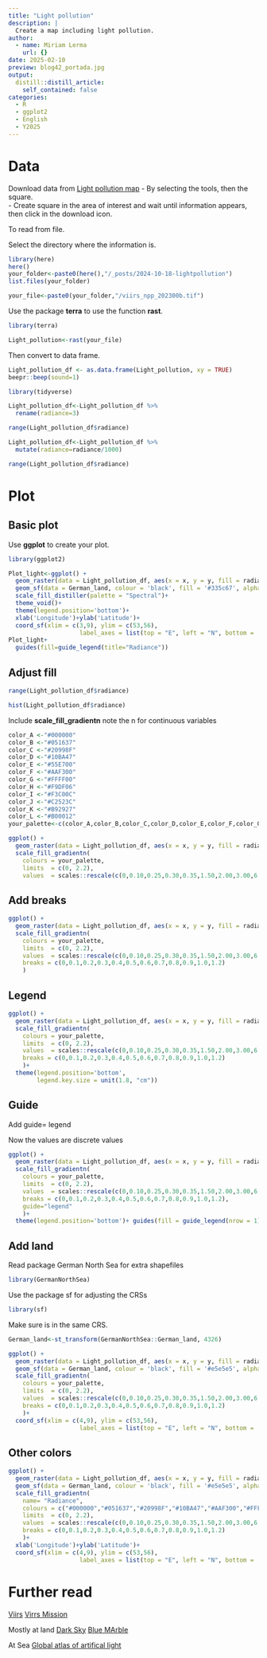 ```yaml
---
title: "Light pollution"
description: |
  Create a map including light pollution.
author:
  - name: Miriam Lerma
    url: {}
date: 2025-02-10
preview: blog42_portada.jpg
output:
  distill::distill_article:
    self_contained: false
categories:
  - R
  - ggplot2
  - English
  - Y2025
---
```


# Data

Download data from [Light pollution map](https://www.lightpollutionmap.info/#zoom=3.32&lat=48.8875&lon=2.7774&state=eyJiYXNlbWFwIjoiTGF5ZXJCaW5nUm9hZCIsIm92ZXJsYXkiOiJ2aWlyc18yMDE3Iiwib3ZlcmxheWNvbG9yIjpmYWxzZSwib3ZlcmxheW9wYWNpdHkiOjYwLCJmZWF0dXJlc29wYWNpdHkiOjg1fQ==)
- By selecting the tools, then the square.  
- Create square in the area of interest and wait until information appears, then click in the download icon.  

To read from file.

Select the directory where the information is.

```r
library(here)
here()
your_folder<-paste0(here(),"/_posts/2024-10-18-lightpollution")
list.files(your_folder)
```

```r
your_file<-paste0(your_folder,"/viirs_npp_202300b.tif")
```

Use the package **terra** to use the function **rast**.  

```r
library(terra)
```

```r
Light_pollution<-rast(your_file)
```

Then convert to data frame. 

```r
Light_pollution_df <- as.data.frame(Light_pollution, xy = TRUE)
beepr::beep(sound=1)
```

```r
library(tidyverse)
```

```r
Light_pollution_df<-Light_pollution_df %>%
  rename(radiance=3)
```

```r
range(Light_pollution_df$radiance)
```

```r
Light_pollution_df<-Light_pollution_df %>%
  mutate(radiance=radiance/1000)
```

```r
range(Light_pollution_df$radiance)
```

# Plot

## Basic plot

Use **ggplot** to create your plot. 

```r
library(ggplot2)
```

```r
Plot_light<-ggplot() +
  geom_raster(data = Light_pollution_df, aes(x = x, y = y, fill = radiance)) +
  geom_sf(data = German_land, colour = 'black', fill = '#335c67', alpha=0.05)+
  scale_fill_distiller(palette = "Spectral")+
  theme_void()+
  theme(legend.position='bottom')+
  xlab('Longitude')+ylab('Latitude')+
  coord_sf(xlim = c(3,9), ylim = c(53,56),
                    label_axes = list(top = "E", left = "N", bottom = 'E', right='N'))
Plot_light+
  guides(fill=guide_legend(title="Radiance"))
```

## Adjust fill

```r
range(Light_pollution_df$radiance)
```

```r
hist(Light_pollution_df$radiance)
```

Include **scale_fill_gradientn** note the n for continuous variables

```r
color_A <-"#000000"
color_B <-"#051637"
color_C <-"#20998F"
color_D <-"#10BA47"
color_E <-"#55E700"
color_F <-"#AAF300"
color_G <-"#FFFF00"
color_H <-"#F9DF06"
color_I <-"#F3C00C"
color_J <-"#C2523C"
color_K <-"#B92927"
color_L <-"#B00012"
your_palette<-c(color_A,color_B,color_C,color_D,color_E,color_F,color_G,color_H,color_I,color_J,color_K,color_L)
```


```r
ggplot() +
  geom_raster(data = Light_pollution_df, aes(x = x, y = y, fill = radiance)) +
  scale_fill_gradientn(
    colours = your_palette,
    limits  = c(0, 2.2),
    values  = scales::rescale(c(0,0.10,0.25,0.30,0.35,1.50,2.00,3.00,6.00,15.0,30.0,40.0,65.0,80.0,150)))
```

## Add breaks

```r
ggplot() +
  geom_raster(data = Light_pollution_df, aes(x = x, y = y, fill = radiance)) +
  scale_fill_gradientn(
    colours = your_palette,
    limits  = c(0, 2.2),
    values  = scales::rescale(c(0,0.10,0.25,0.30,0.35,1.50,2.00,3.00,6.00,15.0,30.0,40.0,65.0,80.0,150)),
    breaks = c(0,0.1,0.2,0.3,0.4,0.5,0.6,0.7,0.8,0.9,1.0,1.2)
    )
```

## Legend 

```r
ggplot() +
  geom_raster(data = Light_pollution_df, aes(x = x, y = y, fill = radiance)) +
  scale_fill_gradientn(
    colours = your_palette,
    limits  = c(0, 2.2),
    values  = scales::rescale(c(0,0.10,0.25,0.30,0.35,1.50,2.00,3.00,6.00,15.0,30.0,40.0,65.0,80.0,150)),
    breaks = c(0,0.1,0.2,0.3,0.4,0.5,0.6,0.7,0.8,0.9,1.0,1.2)
    )+
  theme(legend.position='bottom',
        legend.key.size = unit(1.8, "cm"))
```


## Guide

Add guide= legend

Now the values are discrete values

```r
ggplot() +
  geom_raster(data = Light_pollution_df, aes(x = x, y = y, fill = radiance)) +
  scale_fill_gradientn(
    colours = your_palette,
    limits  = c(0, 2.2),
    values  = scales::rescale(c(0,0.10,0.25,0.30,0.35,1.50,2.00,3.00,6.00,15.0,30.0,40.0,65.0,80.0,150)),
    breaks = c(0,0.1,0.2,0.3,0.4,0.5,0.6,0.7,0.8,0.9,1.0,1.2),
    guide="legend"
    )+
  theme(legend.position='bottom')+ guides(fill = guide_legend(nrow = 1))
```



## Add land

Read package German North Sea for extra shapefiles

```r
library(GermanNorthSea)
```

Use the package sf for adjusting the CRSs

```r
library(sf)
```

Make sure is in the same CRS. 

```r
German_land<-st_transform(GermanNorthSea::German_land, 4326)
```

```r
ggplot() +
  geom_raster(data = Light_pollution_df, aes(x = x, y = y, fill = radiance)) +
  geom_sf(data = German_land, colour = 'black', fill = '#e5e5e5', alpha=0.05)+
  scale_fill_gradientn(
    colours = your_palette,
    limits  = c(0, 2.2),
    values  = scales::rescale(c(0,0.10,0.25,0.30,0.35,1.50,2.00,3.00,6.00,15.0,30.0,40.0,65.0,80.0,150)),
    breaks = c(0,0.1,0.2,0.3,0.4,0.5,0.6,0.7,0.8,0.9,1.0,1.2)
    )+
  coord_sf(xlim = c(4,9), ylim = c(53,56),
                    label_axes = list(top = "E", left = "N", bottom = 'E', right='N'))
```


## Other colors

```r
ggplot() +
  geom_raster(data = Light_pollution_df, aes(x = x, y = y, fill = radiance)) +
  geom_sf(data = German_land, colour = 'black', fill = '#e5e5e5', alpha=0.08)+
  scale_fill_gradientn(
    name= "Radiance",
    colours = c("#000000","#051637","#20998F","#10BA47","#AAF300","#FFFF00","#F9DF06","#F3C00C","#C2523C","#B92927","#B00012"),
    limits  = c(0, 2.2),
    values  = scales::rescale(c(0,0.10,0.25,0.30,0.35,1.50,2.00,3.00,6.00,15.0,30.0,40.0,65.0,80.0,150)),
    breaks = c(0,0.1,0.2,0.3,0.4,0.5,0.6,0.7,0.8,0.9,1.0,1.2)
    )+
  xlab('Longitude')+ylab('Latitude')+
  coord_sf(xlim = c(4,9), ylim = c(53,56),
                    label_axes = list(top = "E", left = "N", bottom = 'E', right='N'))
```


# Further read

[Viirs](https://www.sciencedirect.com/topics/earth-and-planetary-sciences/viirs)
[Virrs Mission](https://ladsweb.modaps.eosdis.nasa.gov/missions-and-measurements/viirs/)

Mostly at land
[Dark Sky](https://darksky.org/news/eyes-in-the-sky-exploring-global-light-pollution-with-satellite-maps/)
[Blue MArble](https://blue-marble.de/nightlights/)

At Sea
[Global atlas of artifical light](https://online.ucpress.edu/elementa/article/9/1/00049/119144/A-global-atlas-of-artificial-light-at-night-under)


